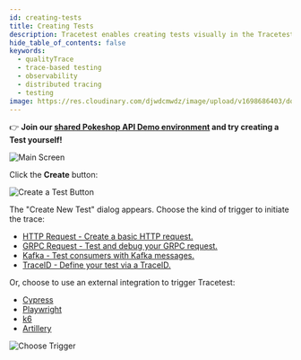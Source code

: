 ```yaml
---
id: creating-tests
title: Creating Tests
description: Tracetest enables creating tests visually in the Tracetest Web UI.
hide_table_of_contents: false
keywords:
  - qualityTrace
  - trace-based testing
  - observability
  - distributed tracing
  - testing
image: https://res.cloudinary.com/djwdcmwdz/image/upload/v1698686403/docs/Blog_Thumbnail_14_rsvkmo.jpg
---
```


👉 **Join our [shared Pokeshop API Demo environment](https://app.qualityTrace.io/organizations/ttorg_2179a9cd8ba8dfa5/invites/invite_760904a64b4b9dc9/accept) and try creating a Test yourself!**

![Main Screen](../img/main-screen-0.14.png)

Click the **Create** button:

![Create a Test Button](../img/create-test-button-0.14.png)

The "Create New Test" dialog appears.
Choose the kind of trigger to initiate the trace:

- [HTTP Request - Create a basic HTTP request.](/web-ui/creating-tests-http)
- [GRPC Request - Test and debug your GRPC request.](/web-ui/creating-tests-gRPC)
- [Kafka - Test consumers with Kafka messages.](/web-ui/creating-tests-kafka)
- [TraceID - Define your test via a TraceID.](/web-ui/creating-tests-traceid)

Or, choose to use an external integration to trigger Tracetest:

- [Cypress](/web-ui/creating-tests-cypress)
- [Playwright](/web-ui/creating-tests-playwright)
- [k6](/web-ui/creating-tests-k6)
- [Artillery](/web-ui/creating-tests-artillery)

![Choose Trigger](../img/choose-trigger-0.16.png)

